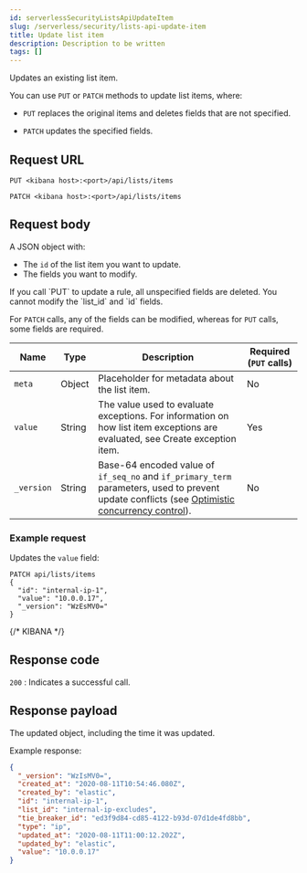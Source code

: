 ```yaml
---
id: serverlessSecurityListsApiUpdateItem
slug: /serverless/security/lists-api-update-item
title: Update list item
description: Description to be written
tags: []
---
```


<div id="lists-api-update-item"></div>

Updates an existing list item.

You can use `PUT` or `PATCH` methods to update list items, where:

* `PUT` replaces the original items and deletes fields that are not
    specified.

* `PATCH` updates the specified fields.

## Request URL

`PUT <kibana host>:<port>/api/lists/items`

`PATCH <kibana host>:<port>/api/lists/items`

## Request body

A JSON object with:

* The `id` of the list item you want to update.
* The fields you want to modify.

<DocCallOut title="Important" color="warning">
If you call `PUT` to update a rule, all unspecified fields are
deleted. You cannot modify the `list_id` and `id` fields.
</DocCallOut>

For `PATCH` calls, any of the fields can be modified, whereas for `PUT` calls,
some fields are required.

| Name | Type | Description | Required (`PUT` calls) |
|---|---|---|---|
| `meta` | Object | Placeholder for metadata about the list item. | No |
| `value` | String | The value used to evaluate exceptions. For information on how list item exceptions are evaluated, see <DocLink id="serverlessSecurityExceptionsApiCreateExceptionItem">Create exception item</DocLink>. | Yes |
| `_version` | String | Base-64 encoded value of `if_seq_no` and `if_primary_term` parameters, used to prevent update conflicts (see [Optimistic concurrency control](((ref))/optimistic-concurrency-control.html)). | No |

### Example request

Updates the `value` field:

```console
PATCH api/lists/items
{
  "id": "internal-ip-1",
  "value": "10.0.0.17",
  "_version": "WzEsMV0="
}
```
{/* KIBANA */}

## Response code

`200` 
    : Indicates a successful call.

## Response payload

The updated object, including the time it was updated.

Example response:

```json
{
  "_version": "WzIsMV0=",
  "created_at": "2020-08-11T10:54:46.080Z",
  "created_by": "elastic",
  "id": "internal-ip-1",
  "list_id": "internal-ip-excludes",
  "tie_breaker_id": "ed3f9d84-cd85-4122-b93d-07d1de4fd8bb",
  "type": "ip",
  "updated_at": "2020-08-11T11:00:12.202Z",
  "updated_by": "elastic",
  "value": "10.0.0.17"
}
```
